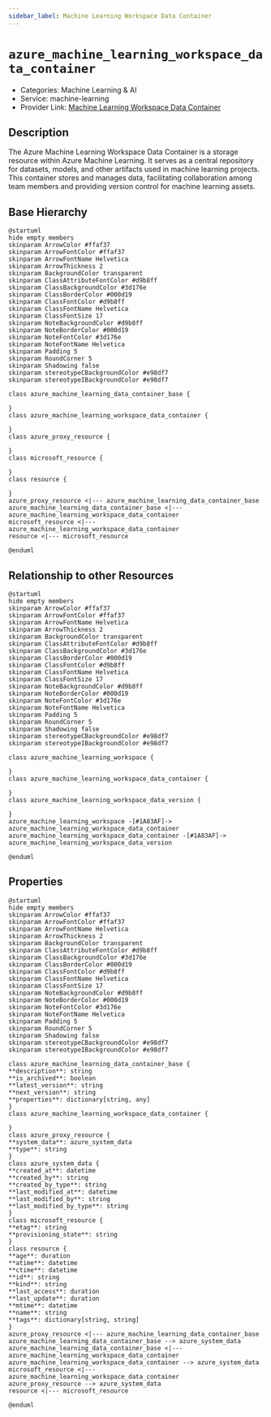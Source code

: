 ```yaml
---
sidebar_label: Machine Learning Workspace Data Container
---
```


# `azure_machine_learning_workspace_data_container`

- Categories: Machine Learning & AI
- Service: machine-learning
- Provider Link: [Machine Learning Workspace Data Container](https://learn.microsoft.com/en-us/azure/machine-learning/concept-data)

## Description

The Azure Machine Learning Workspace Data Container is a storage resource within Azure Machine Learning. It serves as a central repository for datasets, models, and other artifacts used in machine learning projects. This container stores and manages data, facilitating collaboration among team members and providing version control for machine learning assets.

## Base Hierarchy

<ZoomPanPinch>

```kroki imgType="plantuml" imgAlt="Hierarchy of Machine Learning Workspace Data Container"
@startuml
hide empty members
skinparam ArrowColor #ffaf37
skinparam ArrowFontColor #ffaf37
skinparam ArrowFontName Helvetica
skinparam ArrowThickness 2
skinparam BackgroundColor transparent
skinparam ClassAttributeFontColor #d9b8ff
skinparam ClassBackgroundColor #3d176e
skinparam ClassBorderColor #000d19
skinparam ClassFontColor #d9b8ff
skinparam ClassFontName Helvetica
skinparam ClassFontSize 17
skinparam NoteBackgroundColor #d9b8ff
skinparam NoteBorderColor #000d19
skinparam NoteFontColor #3d176e
skinparam NoteFontName Helvetica
skinparam Padding 5
skinparam RoundCorner 5
skinparam Shadowing false
skinparam stereotypeCBackgroundColor #e98df7
skinparam stereotypeIBackgroundColor #e98df7

class azure_machine_learning_data_container_base {

}
class azure_machine_learning_workspace_data_container {

}
class azure_proxy_resource {

}
class microsoft_resource {

}
class resource {

}
azure_proxy_resource <|--- azure_machine_learning_data_container_base
azure_machine_learning_data_container_base <|--- azure_machine_learning_workspace_data_container
microsoft_resource <|--- azure_machine_learning_workspace_data_container
resource <|--- microsoft_resource

@enduml
```

</ZoomPanPinch>

## Relationship to other Resources

<ZoomPanPinch>

```kroki imgType="plantuml" imgAlt="Diagram of Machine Learning Workspace Data Container resource relationships"
@startuml
hide empty members
skinparam ArrowColor #ffaf37
skinparam ArrowFontColor #ffaf37
skinparam ArrowFontName Helvetica
skinparam ArrowThickness 2
skinparam BackgroundColor transparent
skinparam ClassAttributeFontColor #d9b8ff
skinparam ClassBackgroundColor #3d176e
skinparam ClassBorderColor #000d19
skinparam ClassFontColor #d9b8ff
skinparam ClassFontName Helvetica
skinparam ClassFontSize 17
skinparam NoteBackgroundColor #d9b8ff
skinparam NoteBorderColor #000d19
skinparam NoteFontColor #3d176e
skinparam NoteFontName Helvetica
skinparam Padding 5
skinparam RoundCorner 5
skinparam Shadowing false
skinparam stereotypeCBackgroundColor #e98df7
skinparam stereotypeIBackgroundColor #e98df7

class azure_machine_learning_workspace {

}
class azure_machine_learning_workspace_data_container {

}
class azure_machine_learning_workspace_data_version {

}
azure_machine_learning_workspace -[#1A83AF]-> azure_machine_learning_workspace_data_container
azure_machine_learning_workspace_data_container -[#1A83AF]-> azure_machine_learning_workspace_data_version

@enduml
```

</ZoomPanPinch>

## Properties

<ZoomPanPinch>

```kroki imgType="plantuml" imgAlt="Diagram of Machine Learning Workspace Data Container data model"
@startuml
hide empty members
skinparam ArrowColor #ffaf37
skinparam ArrowFontColor #ffaf37
skinparam ArrowFontName Helvetica
skinparam ArrowThickness 2
skinparam BackgroundColor transparent
skinparam ClassAttributeFontColor #d9b8ff
skinparam ClassBackgroundColor #3d176e
skinparam ClassBorderColor #000d19
skinparam ClassFontColor #d9b8ff
skinparam ClassFontName Helvetica
skinparam ClassFontSize 17
skinparam NoteBackgroundColor #d9b8ff
skinparam NoteBorderColor #000d19
skinparam NoteFontColor #3d176e
skinparam NoteFontName Helvetica
skinparam Padding 5
skinparam RoundCorner 5
skinparam Shadowing false
skinparam stereotypeCBackgroundColor #e98df7
skinparam stereotypeIBackgroundColor #e98df7

class azure_machine_learning_data_container_base {
**description**: string
**is_archived**: boolean
**latest_version**: string
**next_version**: string
**properties**: dictionary[string, any]
}
class azure_machine_learning_workspace_data_container {

}
class azure_proxy_resource {
**system_data**: azure_system_data
**type**: string
}
class azure_system_data {
**created_at**: datetime
**created_by**: string
**created_by_type**: string
**last_modified_at**: datetime
**last_modified_by**: string
**last_modified_by_type**: string
}
class microsoft_resource {
**etag**: string
**provisioning_state**: string
}
class resource {
**age**: duration
**atime**: datetime
**ctime**: datetime
**id**: string
**kind**: string
**last_access**: duration
**last_update**: duration
**mtime**: datetime
**name**: string
**tags**: dictionary[string, string]
}
azure_proxy_resource <|--- azure_machine_learning_data_container_base
azure_machine_learning_data_container_base --> azure_system_data
azure_machine_learning_data_container_base <|--- azure_machine_learning_workspace_data_container
azure_machine_learning_workspace_data_container --> azure_system_data
microsoft_resource <|--- azure_machine_learning_workspace_data_container
azure_proxy_resource --> azure_system_data
resource <|--- microsoft_resource

@enduml
```

</ZoomPanPinch>
